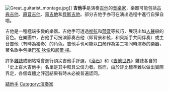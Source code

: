 {{About|樂器演奏者|陳綺貞的專輯|Groupies}}
[[File:Great_guitarist_montage.jpg|thumb]]]]
'''吉他手'''是演奏[[吉他|吉他]]的[[音樂家|音樂家]]，樂器可能包括[[古典吉他|古典吉他]]、[[原音吉他|原音吉他]]、[[電吉他|電吉他]]和[[貝斯吉他|貝斯吉他]]。部分吉他手亦可在演出過程中進行自彈自唱。

吉他是一種極端多變的樂器。吉他手可透過[[推弦|推弦]]和[[顫音_(音樂)|顫音]]等技巧，展現出如[[人聲|人聲]]般的音色。在樂團中，吉他手可扮演節奏吉他（即背景和絃，和貝斯手共同伴奏）或主音吉他（有時為獨奏）的角色。吉他手也可能以[[口琴|口琴]]作為第二項同時演奏的樂器，著名歌手包括[[巴布·狄倫|巴布·狄倫]]和[[尼爾·楊|尼爾·楊]]。

許多[[雜誌|雜誌]]或網站常會進行頂尖吉他手評選，《[[滾石_(雜誌)|滾石]]》和《[[吉他世界|吉他世界]]》雜誌各自的「史上百大吉他手」名單是其中較具公信力者。然而，由於評比標準難以做出實際界定，各個媒體之評選結果有時未必被普遍認同。

{{Authority control}}
{{音乐小作品}}

[[Category:結他手|]]
[[Category:演奏家|Category:演奏家]]